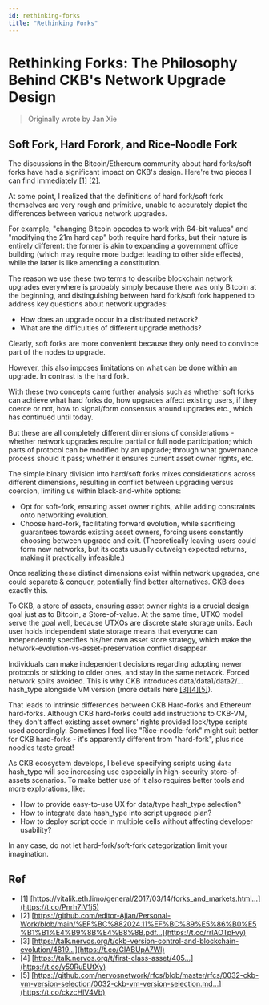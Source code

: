```yaml
---
id: rethinking-forks
title: "Rethinking Forks"
---
```


# Rethinking Forks: The Philosophy Behind CKB's Network Upgrade Design

> Originally wrote by Jan Xie

## Soft Fork, Hard Forork, and Rice-Noodle Fork

The discussions in the Bitcoin/Ethereum community about hard forks/soft forks have had a significant impact on CKB's design.
Here're two pieces I can find immediately [[1]](https://vitalik.eth.limo/general/2017/03/14/forks_and_markets.html) [[2]](https://github.com/editor-Ajian/Personal-Work/blob/main/%EF%BC%882024.11%EF%BC%89%E5%86%B0%E5%B1%B1%E4%B9%8B%E4%B8%8B.pdf).

At some point, I realized that the definitions of hard fork/soft fork themselves are very rough and primitive, unable to accurately depict the differences between various network upgrades.

For example, "changing Bitcoin opcodes to work with 64-bit values" and "modifying the 21m hard cap" both require hard forks, but their nature is entirely different: the former is akin to expanding a government office building (which may require more budget leading to other side effects), while the latter is like amending a constitution.

The reason we use these two terms to describe blockchain network upgrades everywhere is probably simply because there was only Bitcoin at the beginning, and distinguishing between hard fork/soft fork happened to address key questions about network upgrades:

- How does an upgrade occur in a distributed network?
- What are the difficulties of different upgrade methods?

Clearly, soft forks are more convenient because they only need to convince part of the nodes to upgrade.

However, this also imposes limitations on what can be done within an upgrade. In contrast is the hard fork.

With these two concepts came further analysis such as whether soft forks can achieve what hard forks do, how upgrades affect existing users, if they coerce or not, how to signal/form consensus around upgrades etc., which has continued until today.

But these are all completely different dimensions of considerations - whether network upgrades require partial or full node participation; which parts of protocol can be modified by an upgrade; through what governance process should it pass; whether it ensures current asset owner rights, etc.

The simple binary division into hard/soft forks mixes considerations across different dimensions, resulting in conflict between upgrading versus coercion, limiting us within black-and-white options:

- Opt for soft-fork, ensuring asset owner rights, while adding constraints onto networking evolution.
- Choose hard-fork, facilitating forward evolution, while sacrificing guarantees towards existing asset owners, forcing users constantly choosing between upgrade and exit. (Theoretically leaving-users could form new networks, but its costs usually outweigh expected returns, making it practically infeasible.)

Once realizing these distinct dimensions exist within network upgrades, one could separate & conquer, potentially find better alternatives. CKB does exactly this.

To CKB, a store of assets, ensuring asset owner rights is a crucial design goal just as to Bitcoin, a Store-of-value. At the same time, UTXO model serve the goal well, because UTXOs are discrete state storage units. Each user holds independent state storage means that everyone can independently specifies his/her own asset store strategy, which make the network-evolution-vs-asset-preservation conflict disappear.

Individuals can make independent decisions regarding adopting newer protocols or sticking to older ones, and stay in the same network. Forced network splits avoided. This is why CKB introduces data/data1/data2/... hash_type alongside VM version (more details here [[3]](https://talk.nervos.org/t/ckb-version-control-and-blockchain-evolution/4819)[[4]](https://talk.nervos.org/t/first-class-asset/405)[[5]](https://github.com/nervosnetwork/rfcs/blob/master/rfcs/0032-ckb-vm-version-selection/0032-ckb-vm-version-selection.md)).

That leads to intrinsic differences between CKB Hard-forks and Ethereum hard-forks. Although CKB hard-forks could add instructions to CKB-VM, they don't affect existing asset owners' rights provided lock/type scripts used accordingly. Sometimes I feel like "Rice-noodle-fork" might suit better for CKB hard-forks - it's apparently different from "hard-fork", plus rice noodles taste great!

As CKB ecosystem develops, I believe specifying scripts using `data` hash_type will see increasing use especially in high-security store-of-assets scenarios. To make better use of it also requires better tools and more explorations, like:

- How to provide easy-to-use UX for data/type hash_type selection?
- How to integrate data hash_type into script upgrade plan?
- How to deploy script code in multiple cells without affecting developer usability?

In any case, do not let hard-fork/soft-fork categorization limit your imagination.

## Ref

- [1] [https://vitalik.eth.limo/general/2017/03/14/forks_and_markets.html…](https://t.co/Pnrh7IV1j5)
- [2] [https://github.com/editor-Ajian/Personal-Work/blob/main/%EF%BC%882024.11%EF%BC%89%E5%86%B0%E5%B1%B1%E4%B9%8B%E4%B8%8B.pdf…](https://t.co/rrlAOTpFvy)
- [3] [https://talk.nervos.org/t/ckb-version-control-and-blockchain-evolution/4819…](https://t.co/GIABUpA7Wl)
- [4] [https://talk.nervos.org/t/first-class-asset/405…](https://t.co/y59RuEUtXy)
- [5] [https://github.com/nervosnetwork/rfcs/blob/master/rfcs/0032-ckb-vm-version-selection/0032-ckb-vm-version-selection.md…](https://t.co/ckzcHIV4Vb)
